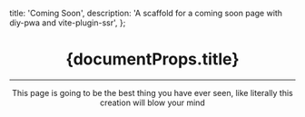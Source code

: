   title: 'Coming Soon',
  description:
    'A scaffold for a coming soon page with diy-pwa and vite-plugin-ssr',
};

<Header />
<Main>
  <h1 className="w3-jumbo w3 animate-top w3-center">{documentProps.title}</h1>
  <hr className="w3-border-grey" />
  <Countdown />
This page is going to be the best thing you have ever seen, like literally this creation will blow your mind
</Main>
<Footer />
